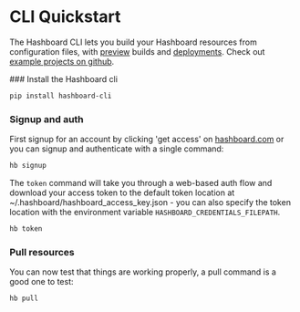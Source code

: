 
# CLI Quickstart

The Hashboard CLI lets you build your Hashboard resources from configuration files, with [preview](./commands/preview) builds and [deployments](./commands/deploy).  Check out [example projects on github](https://github.com/hashboard-hq/examples).

<Steps>
### Install the Hashboard cli

```bash copy
pip install hashboard-cli
```

### Signup and auth

First signup for an account by clicking 'get access' on [hashboard.com](https://hashboard.com) or you can signup and authenticate with a single command:

```bash copy filename="signup and auth via cli"
hb signup
```

The `token` command will take you through a web-based auth flow and download your access token to the default token location at ~/.hashboard/hashboard_access_key.json - you can also specify the token location with the environment variable `HASHBOARD_CREDENTIALS_FILEPATH`.

```bash filename="if you signed up on the web" copy
hb token
```

### Pull resources
You can now test that things are working properly, a pull command is a good one to test:
```bash copy
hb pull
```
</Steps>
